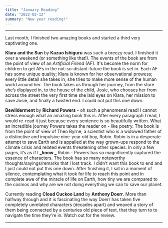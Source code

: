 ```yaml
---
title: "January Reading"
date: "2022-02-12"
summary: "New year reading!"
---
```


---

Last month, I finished two amazing books and started a third very captivating one.

**Klara and the Sun** by **Kazuo Ishiguru** was such a breezy read. I finished it over a weekend (or something like that!).
The events of the book are from the point of view of an _Artificial Friend_ (AF). It's become the norm for children to get AFs
in the not-so-distant-future the book is set in. Each AF has some unique quality; Klara is known for her observational prowess;
every little detail she takes in, she tries to make more sense of the human world around her. The book takes us through her journey,
from the store she’s displayed in, to the house of the child, Josie, who chooses her from across the street the very first time she
laid eyes on Klara, her mission to save Josie, and finally a twisted end. I could not put this one down.

**Bewilderment** by **Richard Powers** - oh such a phenomenal read! I cannot stress enough what an amazing book this is.
After every paragraph I read, I would re-read it just because every sentence is so beautifully written. What an incredible
journey Powers takes the reader on - like poetry. The book is from the point of view of Theo Byrne, a scientist who is a widowed
father of a distinctive and impulsive nine-year old boy, Robin. Robin is in a desperate attempt to save Earth and is appalled at
the way grown-ups respond to the climate crisis and related events threatening other species. In only a few pages, it’s as if
I **_know _** Robin - Powers has so magnificently captured the essence of characters. The book has so many noteworthy
thoughts/sayings/remarks that I lost track. I didn’t want this book to end and I just could not put this one down.
After finishing it, I sat in a moment of silence, contemplating what it took for life to reach this point and in complete awe of the
miracle of life on Earth, how tiny we are compared to the cosmos and why are we not doing everything we can to save our planet.

Currently reading **Cloud Cuckoo Land** by **Anthony Doerr**. More than halfway through and it is fascinating the way Doerr has taken
five completely unrelated characters (decades apart) and weaved a story of them being connected by a centuries old piece of text,
that they turn to to navigate the time they're in. Watch out for the review.

---
